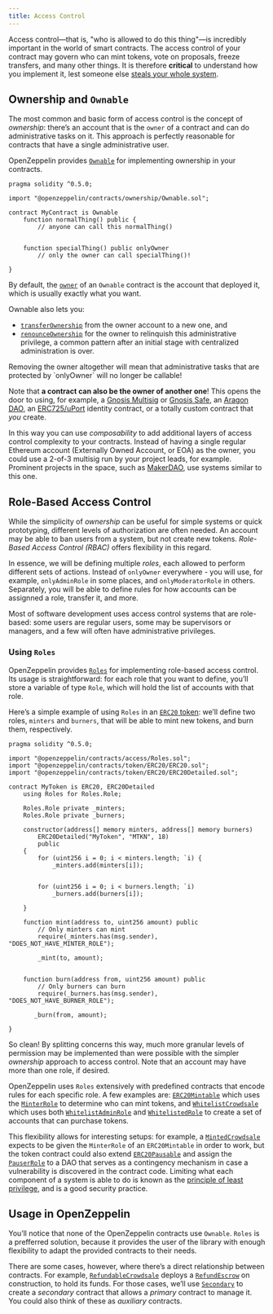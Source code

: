 ```yaml
---
title: Access Control
---
```


Access control—that is, "who is allowed to do this thing"—is incredibly important in the world of smart contracts. The access control of your contract may govern who can mint tokens, vote on proposals, freeze transfers, and many other things. It is therefore **critical** to understand how you implement it, lest someone else [steals your whole system](https://blog.openzeppelin.com/on-the-parity-wallet-multisig-hack-405a8c12e8f7).

## Ownership and `Ownable`

The most common and basic form of access control is the concept of _ownership_: there’s an account that is the `owner` of a contract and can do administrative tasks on it. This approach is perfectly reasonable for contracts that have a single administrative user.

OpenZeppelin provides [`Ownable`](contracts/v5.x/api/ownership.mdx#Ownable) for implementing ownership in your contracts.

```solidity
pragma solidity ^0.5.0;

import "@openzeppelin/contracts/ownership/Ownable.sol";

contract MyContract is Ownable 
    function normalThing() public {
        // anyone can call this normalThing()
    

    function specialThing() public onlyOwner 
        // only the owner can call specialThing()!
    
}
```

By default, the [`owner`](contracts/v5.x/api/ownership.mdx#Ownable-owner--) of an `Ownable` contract is the account that deployed it, which is usually exactly what you want.

Ownable also lets you:

* [`transferOwnership`](contracts/v5.x/api/ownership.mdx#Ownable-transferOwnership-address-) from the owner account to a new one, and
* [`renounceOwnership`](contracts/v5.x/api/ownership.mdx#Ownable-renounceOwnership--) for the owner to relinquish this administrative privilege, a common pattern after an initial stage with centralized administration is over.

<Callout type='warn'>
Removing the owner altogether will mean that administrative tasks that are protected by `onlyOwner` will no longer be callable!
</Callout>

Note that **a contract can also be the owner of another one**! This opens the door to using, for example, a [Gnosis Multisig](https://github.com/gnosis/MultiSigWallet) or [Gnosis Safe](https://safe.gnosis.io), an [Aragon DAO](https://aragon.org), an [ERC725/uPort](https://www.uport.me) identity contract, or a totally custom contract that _you_ create.

In this way you can use _composability_ to add additional layers of access control complexity to your contracts. Instead of having a single regular Ethereum account (Externally Owned Account, or EOA) as the owner, you could use a 2-of-3 multisig run by your project leads, for example. Prominent projects in the space, such as [MakerDAO](https://makerdao.com), use systems similar to this one.

## Role-Based Access Control

While the simplicity of _ownership_ can be useful for simple systems or quick prototyping, different levels of authorization are often needed. An account may be able to ban users from a system, but not create new tokens. _Role-Based Access Control (RBAC)_ offers flexibility in this regard.

In essence, we will be defining multiple _roles_, each allowed to perform different sets of actions. Instead of `onlyOwner` everywhere - you will use, for example, `onlyAdminRole` in some places, and `onlyModeratorRole` in others. Separately, you will be able to define rules for how accounts can be assignned a role, transfer it, and more.

Most of software development uses access control systems that are role-based: some users are regular users, some may be supervisors or managers, and a few will often have administrative privileges.

### Using `Roles`

OpenZeppelin provides [`Roles`](contracts/v5.x/api/access.mdx#Roles) for implementing role-based access control. Its usage is straightforward: for each role that you want to define, you’ll store a variable of type `Role`, which will hold the list of accounts with that role.

Here’s a simple example of using `Roles` in an [`ERC20` token](tokens.mdx#ERC20): we’ll define two roles, `minters` and `burners`, that will be able to mint new tokens, and burn them, respectively.

```solidity
pragma solidity ^0.5.0;

import "@openzeppelin/contracts/access/Roles.sol";
import "@openzeppelin/contracts/token/ERC20/ERC20.sol";
import "@openzeppelin/contracts/token/ERC20/ERC20Detailed.sol";

contract MyToken is ERC20, ERC20Detailed 
    using Roles for Roles.Role;

    Roles.Role private _minters;
    Roles.Role private _burners;

    constructor(address[] memory minters, address[] memory burners)
        ERC20Detailed("MyToken", "MTKN", 18)
        public
    {
        for (uint256 i = 0; i < minters.length; `i) {
            _minters.add(minters[i]);
        

        for (uint256 i = 0; i < burners.length; `i) 
            _burners.add(burners[i]);
        
    }

    function mint(address to, uint256 amount) public 
        // Only minters can mint
        require(_minters.has(msg.sender), "DOES_NOT_HAVE_MINTER_ROLE");

        _mint(to, amount);
    

    function burn(address from, uint256 amount) public 
        // Only burners can burn
        require(_burners.has(msg.sender), "DOES_NOT_HAVE_BURNER_ROLE");

       _burn(from, amount);
    
}
```

So clean! By splitting concerns this way, much more granular levels of permission may be implemented than were possible with the simpler _ownership_ approach to access control. Note that an account may have more than one role, if desired.

OpenZeppelin uses `Roles` extensively with predefined contracts that encode rules for each specific role. A few examples are: [`ERC20Mintable`](contracts/v5.x/api/token/ERC20.mdx#ERC20Mintable) which uses the [`MinterRole`](contracts/v5.x/api/access.mdx#MinterRole) to determine who can mint tokens, and [`WhitelistCrowdsale`](contracts/v5.x/api/crowdsale.mdx#WhitelistCrowdsale) which uses both [`WhitelistAdminRole`](contracts/v5.x/api/access.mdx#WhitelistAdminRole) and [`WhitelistedRole`](contracts/v5.x/api/access.mdx#WhitelistedRole) to create a set of accounts that can purchase tokens.

This flexibility allows for interesting setups: for example, a [`MintedCrowdsale`](contracts/v5.x/api/crowdsale.mdx#MintedCrowdsale) expects to be given the `MinterRole` of an `ERC20Mintable` in order to work, but the token contract could also extend [`ERC20Pausable`](contracts/v5.x/api/token/ERC20.mdx#ERC20Pausable) and assign the [`PauserRole`](contracts/v5.x/api/access.mdx#PauserRole) to a DAO that serves as a contingency mechanism in case a vulnerability is discovered in the contract code. Limiting what each component of a system is able to do is known as the [principle of least privilege](https://en.wikipedia.org/wiki/Principle_of_least_privilege), and is a good security practice.

## Usage in OpenZeppelin

You’ll notice that none of the OpenZeppelin contracts use `Ownable`. `Roles` is a prefferred solution, because it provides the user of the library with enough flexibility to adapt the provided contracts to their needs.

There are some cases, however, where there’s a direct relationship between contracts. For example, [`RefundableCrowdsale`](contracts/v5.x/api/crowdsale.mdx#RefundableCrowdsale) deploys a [`RefundEscrow`](contracts/v5.x/api/payment.mdx#RefundEscrow) on construction, to hold its funds. For those cases, we’ll use [`Secondary`](contracts/v5.x/api/ownership.mdx#Secondary) to create a _secondary_ contract that allows a _primary_ contract to manage it. You could also think of these as _auxiliary_ contracts.

